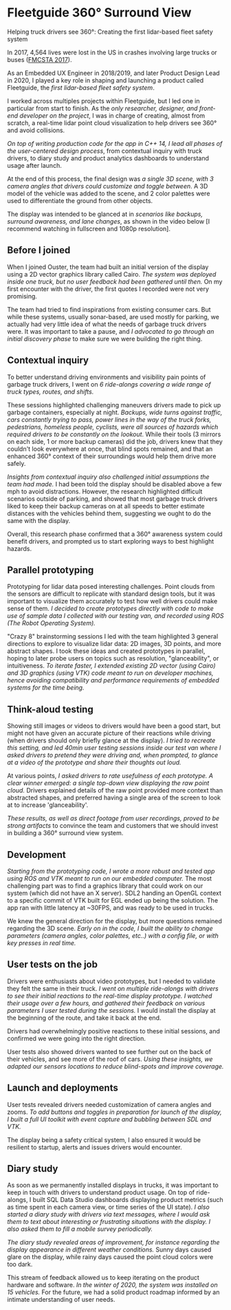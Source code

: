 
# Fleetguide 360° Surround View

Helping truck drivers see 360°: Creating the first lidar-based fleet safety
system

<ProjectWrapperBelowTitles project={props.project}>

In 2017, 4,564 lives were lost in the US in crashes involving large trucks or
buses
([FMCSTA 2017](https://www.fmcsa.dot.gov/safety/data-and-statistics/large-truck-and-bus-crash-facts-2017)).

As an Embedded UX Engineer in 2018/2019, and later Product Design Lead in 2020,
I played a key role in shaping and launching a product called Fleetguide, the
_first lidar-based fleet safety system_.

<ProjectImage
  name="fg_surr_1_cover_image"
  caption="Full bleed image I created for Fleetguide pitch deck"
  priority
/>

I worked across multiples projects within Fleetguide, but I led one in
particular from start to finish. As the _only researcher, designer, and
front-end developer on the project_, I was in charge of creating, almost from
scratch, a real-time lidar point cloud visualization to help drivers see 360°
and avoid collisions.

<ProjectImage
  name="fg_surr_2_system_diagram"
  caption="The components of Fleetguide 360° Surround View"
/>

_On top of writing production code for the app in C++ 14, I lead all phases of
the user-centered design process_, from contextual inquiry with truck drivers,
to diary study and product analytics dashboards to understand usage after
launch.

<ProjectImage
  name="fg_surr_3_usertest_sprinter"
  caption="GoPro snapshot from a user test with a utilities van driver"
/>

At the end of this process, the final design was _a single 3D scene, with 3
camera angles that drivers could customize and toggle between_. A 3D model of
the vehicle was added to the scene, and 2 color palettes were used to
differentiate the ground from other objects.

<ProjectImage
  name="fg_surr_4_camera_views"
  caption="3 different camera options in the UI [Exported from Figma]"
/>

The display was intended to be glanced at in _scenarios like backups, surround
awareness, and lane changes_, as shown in the video below \[I recommend watching
in fullscreen and 1080p resolution\].

<ProjectVideo
  name="fg_surr_5_scenarios"
  caption="Screen capture of example scenarios of the display"
/>

## Before I joined

When I joined Ouster, the team had built an initial version of the display using
a 2D vector graphics library called Cairo. _The system was deployed inside one
truck, but no user feedback had been gathered until then._ On my first encounter
with the driver, the first quotes I recorded were not very promising.

<ProjectImage
  name="fg_surr_6_blobs"
  caption="The first quotes I gathered from our first driver when I joined the team"
/>

The team had tried to find inspirations from existing consumer cars. But while
these systems, usually sonar-based, are used mostly for parking, we actually had
very little idea of what the needs of garbage truck drivers were. It was
important to take a pause, and _I advocated to go through an initial discovery
phase_ to make sure we were building the right thing.

<ProjectImage
  name="fg_surr_7_double_diamond"
  caption="Double Diamond Process explained in one of the presentations I made to the team"
/>

## Contextual inquiry

To better understand driving environments and visibility pain points of garbage
truck drivers, I went on _6 ride-alongs covering a wide range of truck types,
routes, and shifts._

<ProjectImage
  name="fg_surr_8_ouster_research_photos"
  caption="Photos taken during garbage truck ride-alongs"
/>

These sessions highlighted challenging maneuvers drivers made to pick up garbage
containers, especially at night. _Backups, wide turns against traffic, cars
constantly trying to pass, power lines in the way of the truck forks,
pedestrians, homeless people, cyclists, were all sources of hazards which
required drivers to be constantly on the lookout_. While their tools (3 mirrors
on each side, 1 or more backup cameras) did the job, drivers knew that they
couldn't look everywhere at once, that blind spots remained, and that an
enhanced 360° context of their surroundings would help them drive more safely.

<ProjectVideo
  name="fg_surr_9_backing_up_user_research"
  caption="A safe backup requiring a lot of body, head, and eye movements from a driver."
/>

_Insights from contextual inquiry also challenged initial assumptions the team
had made._ I had been told the display should be disabled above a few mph to
avoid distractions. However, the research highlighted difficult scenarios
outside of parking, and showed that most garbage truck drivers liked to keep
their backup cameras on at all speeds to better estimate distances with the
vehicles behind them, suggesting we ought to do the same with the display.

<ProjectImage
  name="fg_surr_10_contextual_inquiry_insights"
  caption="Some of the insights distilled from contextual inquiry."
/>

Overall, this research phase confirmed that a 360° awareness system could
benefit drivers, and prompted us to start exploring ways to best highlight
hazards.

## Parallel prototyping

Prototyping for lidar data posed interesting challenges. Point clouds from the
sensors are difficult to replicate with standard design tools, but it was
important to visualize them accurately to test how well drivers could make sense
of them. _I decided to create prototypes directly with code to make use of
sample data I collected with our testing van, and recorded using ROS (The Robot
Operating System)._

<ProjectImage
  name="fg_surr_11_data_collection_go_pro"
  caption="GoPro footage from a data collection drive."
/>

"Crazy 8" brainstorming sessions I led with the team highlighted 3 general
directions to explore to visualize lidar data: 2D images, 3D points, and more
abstract shapes. I took these ideas and created prototypes in parallel, hoping
to later probe users on topics such as resolution, "glanceability", or
intuitiveness. _To iterate faster, I extended existing 2D vector (using Cairo)
and 3D graphics (using VTK) code meant to run on developer machines, hence
avoiding compatibility and performance requirements of embedded systems for the
time being._

<ProjectImage
  name="fg_surr_12_prototypes"
  caption="Some of the C++ parallel prototypes I created on my desktop"
/>

## Think-aloud testing

Showing still images or videos to drivers would have been a good start, but
might not have given an accurate picture of their reactions while driving (when
drivers should only briefly glance at the display). _I tried to recreate this
setting, and led 40min user testing sessions inside our test van where I asked
drivers to pretend they were driving and, when prompted, to glance at a video of
the prototype and share their thoughts out loud._

<ProjectImage
  name="fg_surr_13_think_aloud_with_call_outs"
  caption="The user test setup meant to recreate driving scenarios"
/>

At various points, _I asked drivers to rate usefulness of each prototype. A
clear winner emerged: a single top-down view displaying the raw point cloud._
Drivers explained details of the raw point provided more context than abstracted
shapes, and preferred having a single area of the screen to look at to increase
'glanceability'.

<ProjectImage
  name="fg_surr_14_survey_responses"
  caption="Survey responses from drivers during the user test"
/>

_These results, as well as direct footage from user recordings, proved to be
strong artifacts_ to convince the team and customers that we should invest in
building a 360° surround view system.

<ProjectVideo
  name="fg_surr_15_think_aloud_positive_reactions"
  caption="Positive reactions to the point cloud top-down view were great artifacts to convince internally and externally."
/>

<ProjectVideo
  name="fg_surr_16_think_aloud_failures"
  caption="Negative reactions to the initial prototypes the team had created showed that we needed to change direction"
/>

## Development

_Starting from the prototyping code, I wrote a more robust and tested app using
ROS and VTK meant to run on our embedded computer._ The most challenging part
was to find a graphics library that could work on our system (which did not have
an X server). SDL2 handing an OpenGL context to a specific commit of VTK built
for EGL ended up being the solution. The app ran with little latency at ~30FPS,
and was ready to be used in trucks.

<ProjectImage
  name="fg_surr_17_coding"
  caption="Writing production code running on our embedded hardware"
/>

We knew the general direction for the display, but more questions remained
regarding the 3D scene. _Early on in the code, I built the ability to change
parameters (camera angles, color palettes, etc..) with a config file, or with
key presses in real time._

<ProjectImage name="fg_surr_18_display_parameters" />

## User tests on the job

Drivers were enthusiasts about video prototypes, but I needed to validate they
felt the same in their truck. _I went on multiple ride-alongs with drivers to
see their initial reactions to the real-time display prototype. I watched their
usage over a few hours, and gathered their feedback on various parameters I user
tested during the sessions._ I would install the display at the beginning of the
route, and take it back at the end.

<ProjectImage
  name="fg_surr_19_session_setup"
  caption="Setup used for user test ride-alongs"
/>

Drivers had overwhelmingly positive reactions to these initial sessions, and
confirmed we were going into the right direction.

<ProjectImage
  name="fg_surr_20_user_test_stats"
  caption="Results from initial ride-alongs with displays"
/>

User tests also showed drivers wanted to see further out on the back of their
vehicles, and see more of the roof of cars. _Using these insights, we adapted
our sensors locations to reduce blind-spots and improve coverage._

<ProjectImage
  name="fg_surr_21_sensor_placement_iterations"
  caption="Evolution of sensor placements"
/>

## Launch and deployments

User tests revealed drivers needed customization of camera angles and zooms. _To
add buttons and toggles in preparation for launch of the display, I built a full
UI toolkit with event capture and bubbling between SDL and VTK._

<ProjectImage name="fg_surr_22_ui_diagram" />

The display being a safety critical system, I also ensured it would be resilient
to startup, alerts and issues drivers would encounter.

<ProjectImage name="fg_surr_23_safety_overlays" />

## Diary study

As soon as we permanently installed displays in trucks, it was important to keep
in touch with drivers to understand product usage. On top of ride-alongs, I
built SQL Data Studio dashboards displaying product metrics (such as time spent
in each camera view, or time series of the UI state). _I also started a diary
study with drivers via text messages, where I would ask them to text about
interesting or frustrating situations with the display. I also asked them to
fill a mobile survey periodically._

<ProjectImage
  name="fg_surr_24_analytics_methods"
  caption="Research methods I used after launch"
/>

_The diary study revealed areas of improvement, for instance regarding the
display appearance in different weather conditions._ Sunny days caused glare on
the display, while rainy days caused the point cloud colors were too dark.

<ProjectImage
  name="fg_surr_25_display_glare_feedback"
  caption="The diary study prompted us to add an anti-glare screen onto the display"
/>

This stream of feedback allowed us to keep iterating on the product hardware and
software. _In the winter of 2020, the system was installed on 15 vehicles._ For
the future, we had a solid product roadmap informed by an intimate understanding
of user needs.

<ProjectImage
  name="fg_surr_26_blurred_roadmap"
  caption="Surround View 360° product roadmap in Airtable"
/>

</ProjectWrapperBelowTitles>
